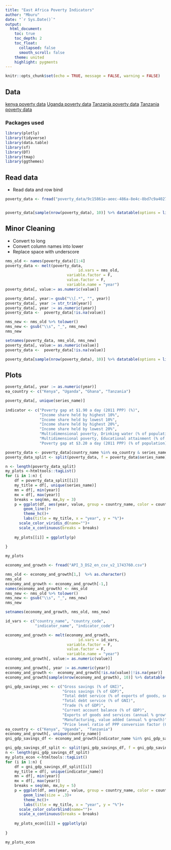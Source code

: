 ```yaml
---
title: "East Africa Poverty Indicators"
author: "Mburu"
date: "`r Sys.Date()`"
output:
  html_document:
    toc: true
    toc_depth: 2
    toc_float:
      collapsed: false
      smooth_scroll: false
    theme: united
    highlight: pygments
---
```


```r
knitr::opts_chunk$set(echo = TRUE, message = FALSE, warning = FALSE)
```

## Data 
[kenya poverty data](https://data.humdata.org/dataset/world-bank-poverty-indicators-for-kenya)
[Uganda poverty data](https://data.humdata.org/dataset/world-bank-poverty-indicators-for-uganda)
[Tanzania poverty data](https://data.humdata.org/dataset/world-bank-poverty-indicators-for-tanzania)
[Tanzania poverty data](https://data.humdata.org/dataset/world-bank-poverty-indicators-for-rwanda)

### Packages used

```r
library(plotly)
library(tidyverse)
library(data.table)
library(sf)
library(DT)
library(tmap)
library(ggthemes)
```

## Read data

- Read data and row bind

```r
poverty_data <- fread("poverty_data/9c15861e-aeec-486a-8e4c-8bd7c9a40275_Data.csv", na.strings = c("NA", "..", " "))


poverty_data[sample(nrow(poverty_data), 10)] %>% datatable(options = list(scrollX = TRUE))
```

## Minor Cleaning
- Convert to long
- Convert column names into lower 
- Replace space with underscore

```r
nms_old <- names(poverty_data)[1:4]
poverty_data <- melt(poverty_data,
                                id.vars = nms_old, 
                           variable.factor = F,
                           value.factor = F,
                           variable.name = "year")
poverty_data[, value:= as.numeric(value)]

poverty_data[, year:= gsub("\\[.*", "", year)]
poverty_data[, year := str_trim(year)]
poverty_data[, year := as.numeric(year)]
poverty_data <-  poverty_data[!is.na(value)]
```


```r


nms_new <- nms_old %>% tolower() 
nms_new <- gsub("\\s", "_", nms_new)
nms_new

setnames(poverty_data, nms_old, nms_new)
poverty_data[, value:= as.numeric(value)]
poverty_data <-  poverty_data[!is.na(value)]

poverty_data[sample(nrow(poverty_data), 10)] %>% datatable(options = list(scrollX = TRUE))

```

## Plots



```r
poverty_data[, year := as.numeric(year)]
ea_country <- c("Kenya", "Uganda", "Ghana", "Tanzania")

poverty_data[, unique(series_name)]
  
indicator <- c("Poverty gap at $1.90 a day (2011 PPP) (%)", 
               "Income share held by highest 10%",
               "Income share held by lowest 10%", 
               "Income share held by highest 20%",
               "Income share held by lowest 20%",
               "Multidimensional poverty, Drinking water (% of population deprived)",
               "Multidimensional poverty, Educational attainment (% of population deprived)",
               "Poverty gap at $3.20 a day (2011 PPP) (% of population)")

poverty_data <- poverty_data[country_name %in% ea_country & series_name %in% indicator]
poverty_data_split <- split(poverty_data, f = poverty_data$series_name)

n <- length(poverty_data_split)
my_plots <-htmltools::tagList()
for (i in 1:n) {
    df = poverty_data_split[[i]]
    my_title = df[, unique(series_name)]
    mn = df[, min(year)]
    mx = df[, max(year)]
    breaks = seq(mn, mx,by = 3)
    p = ggplot(df, aes(year, value, group = country_name, color = country_name) ) +
        geom_line()+
        theme_hc()+
        labs(title = my_title, x = "year", y = "%")+
      scale_color_viridis_d(name="")+
      scale_x_continuous(breaks = breaks)
    
    my_plots[[i]] = ggplotly(p)
    
}

my_plots
```




```r
economy_and_growth <- fread("API_3_DS2_en_csv_v2_1743760.csv") 

nms_old <- economy_and_growth[1,]  %>% as.character()
nms_old
economy_and_growth <- economy_and_growth[-1,]
names(economy_and_growth) <- nms_old
nms_new <- nms_old %>% tolower() 
nms_new <- gsub("\\s", "_", nms_new)
nms_new

setnames(economy_and_growth, nms_old, nms_new)

id_vars <- c("country_name", "country_code",
             "indicator_name", "indicator_code")

economy_and_growth <- melt(economy_and_growth,
                                id.vars = id_vars, 
                           variable.factor = F,
                           value.factor = F,
                           variable.name = "year")
economy_and_growth[, value:= as.numeric(value)]

economy_and_growth[, year := as.numeric(year)]
economy_and_growth <-  economy_and_growth[!is.na(value)|!is.na(year)]
economy_and_growth[sample(nrow(economy_and_growth), 10)] %>% datatable(options = list(scrollX = TRUE))
```



```r
gni_gdp_savings_vec <- c("Gross savings (% of GNI)", 
                         "Gross savings (% of GDP)",
                         "Total debt service (% of exports of goods, services and primary income)",
                         "Total debt service (% of GNI)",
                         "Trade (% of GDP)",
                         "Current account balance (% of GDP)",
                         "Exports of goods and services (annual % growth)",
                         "Manufacturing, value added (annual % growth)",
                         "Price level ratio of PPP conversion factor (GDP) to market exchange rate")
ea_country <- c("Kenya", "Uganda",  "Tanzania")
economy_and_growth[, unique(country_name)]
gni_gdp_savings_df <- economy_and_growth[indicator_name %in% gni_gdp_savings_vec & country_name %in% ea_country ]
```



```r

gni_gdp_savings_df_split <- split(gni_gdp_savings_df, f = gni_gdp_savings_df$indicator_name)
n <- length(gni_gdp_savings_df_split)
my_plots_econ <-htmltools::tagList()
for (i in 1:n) {
    df = gni_gdp_savings_df_split[[i]]
    my_title = df[, unique(indicator_name)]
    mn = df[, min(year)]
    mx = df[, max(year)]
    breaks = seq(mn, mx,by = 5)
    p = ggplot(df, aes(year, value, group = country_name, color = country_name) ) +
        geom_line(size = .3)+
        theme_hc()+
        labs(title = my_title, x = "year", y = "%")+
      scale_color_colorblind(name="")+
      scale_x_continuous(breaks = breaks)
    
    my_plots_econ[[i]] = ggplotly(p)
    
}

my_plots_econ

```